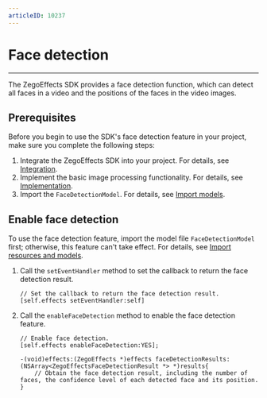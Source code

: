```yaml
---
articleID: 10237
---
```


# Face detection

---

The ZegoEffects SDK provides a face detection function, which can detect all faces in a video and the positions of the faces in the video images.

## Prerequisites

Before you begin to use the SDK's face detection feature in your project, make sure you complete the following steps:

1. Integrate the ZegoEffects SDK into your project. For details, see [Integration](#9909).
2. Implement the basic image processing functionality. For details, see [Implementation](#9915).
3. Import the `FaceDetectionModel`. For details, see [Import models](9919#2).

## Enable face detection

<Warning title="Warning">

To use the face detection feature, import the model file `FaceDetectionModel` first; otherwise, this feature can't take effect. For details, see [Import resources and models](!Quick_Starts/Import_Resources).
</Warning>


1. Call the `setEventHandler` method to set the callback to return the face detection result.

    ```objc
    // Set the callback to return the face detection result.
    [self.effects setEventHandler:self]
    ```

2. Call the `enableFaceDetection` method to enable the face detection feature.

    ```objc
    // Enable face detection.
    [self.effects enableFaceDetection:YES];
    
    -(void)effects:(ZegoEffects *)effects faceDetectionResults:(NSArray<ZegoEffectsFaceDetectionResult *> *)results{
        // Obtain the face detection result, including the number of faces, the confidence level of each detected face and its position.
    }
    ```
